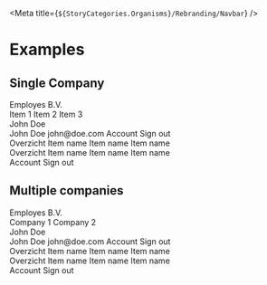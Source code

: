 
<Meta title={`${StoryCategories.Organisms}/Rebranding/Navbar`} />

<NavbarDocs />

# Examples

## Single Company

<Canvas>
	<div class='flex h-[50dvh] bg-white'>
		<div class='w-[100%] layout-1280:w-60'>
			<p-navbar>
				<p-profile slot='company'>
					<p-avatar
						slot='avatar'
						letters='E'
					/>
					<span slot='title'>Employes B.V.</span>
					<div slot='dropdown'>
						<p-dropdown-menu-item>Item 1</p-dropdown-menu-item>
						<p-dropdown-menu-item>Item 2</p-dropdown-menu-item>
						<p-dropdown-menu-item>Item 3</p-dropdown-menu-item>
					</div>
				</p-profile>
				<p-profile slot='user'>
					<p-avatar
						slot='avatar'
						letters='JD'
					/>
					<span slot='title'>John Doe</span>
					<div slot='dropdown'>
						<p-profile class='px-2'>
							<span slot='title'>John Doe</span>
							<span slot='subtitle'>john@doe.com</span>
						</p-profile>
						<p-divider class='-px-2' />
						<p-dropdown-menu-item icon='person'>Account</p-dropdown-menu-item>
						<p-dropdown-menu-item icon='signout'>Sign out</p-dropdown-menu-item>
					</div>
				</p-profile>
				<div
					class='flex flex-col'
					slot='content'
				>
					<p-navigation-title class='mb-2'>Overzicht</p-navigation-title>
					<p-navigation-item
						icon='person'
						active={true}
					>
						Item name
					</p-navigation-item>
					<p-navigation-item icon='person'>Item name</p-navigation-item>
					<p-navigation-item icon='person'>Item name</p-navigation-item>
				</div>
				<div
					class='flex flex-col'
					slot='content'
				>
					<p-navigation-title class='mb-2'>Overzicht</p-navigation-title>
					<p-navigation-item icon='person'>Item name</p-navigation-item>
					<p-navigation-item icon='person'>Item name</p-navigation-item>
					<p-navigation-item icon='person'>Item name</p-navigation-item>
				</div>
				<p-dropdown
					placement='bottom-end'
					slot='topbar'
				>
					<p-avatar
						slot='trigger'
						letters='JH'
					/>
					<slot slot='items'>
						<p-dropdown-menu-item icon='person'>Account</p-dropdown-menu-item>
						<p-dropdown-menu-item icon='signout'>Sign out</p-dropdown-menu-item>
					</slot>
				</p-dropdown>
			</p-navbar>
		</div>
	</div>
</Canvas>

## Multiple companies

<Canvas>
	<div class='flex h-[50dvh] bg-white'>
		<div class='w-[100%] layout-1280:w-60'>
			<p-navbar>
				<p-profile slot='company'>
					<p-avatar
						slot='avatar'
						letters='E'
					/>
					<span slot='title'>Employes B.V.</span>
					<div slot='dropdown'>
						<p-dropdown-menu-item icon='switch'>Company 1</p-dropdown-menu-item>
						<p-dropdown-menu-item icon='switch'>Company 2</p-dropdown-menu-item>
					</div>
				</p-profile>
				<p-profile slot='user'>
					<p-avatar
						slot='avatar'
						letters='JD'
					/>
					<span slot='title'>John Doe</span>
					<div slot='dropdown'>
						<p-profile class='px-2'>
							<span slot='title'>John Doe</span>
							<span slot='subtitle'>john@doe.com</span>
						</p-profile>
						<p-divider class='-px-2' />
						<p-dropdown-menu-item icon='person'>Account</p-dropdown-menu-item>
						<p-dropdown-menu-item icon='signout'>Sign out</p-dropdown-menu-item>
					</div>
				</p-profile>
				<div
					class='flex flex-col'
					slot='content'
				>
					<p-navigation-title class='mb-2'>Overzicht</p-navigation-title>
					<p-navigation-item
						icon='person'
						active={true}
					>
						Item name
					</p-navigation-item>
					<p-navigation-item icon='person'>Item name</p-navigation-item>
					<p-navigation-item icon='person'>Item name</p-navigation-item>
				</div>
				<div
					class='flex flex-col'
					slot='content'
				>
					<p-navigation-title class='mb-2'>Overzicht</p-navigation-title>
					<p-navigation-item icon='person'>Item name</p-navigation-item>
					<p-navigation-item icon='person'>Item name</p-navigation-item>
					<p-navigation-item icon='person'>Item name</p-navigation-item>
				</div>
				<p-dropdown
					placement='bottom-end'
					slot='topbar'
				>
					<p-avatar
						slot='trigger'
						letters='JD'
					/>
					<slot slot='items'>
						<p-dropdown-menu-item icon='person'>Account</p-dropdown-menu-item>
						<p-dropdown-menu-item icon='signout'>Sign out</p-dropdown-menu-item>
					</slot>
				</p-dropdown>
			</p-navbar>
		</div>
	</div>
</Canvas>
